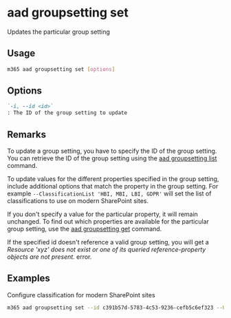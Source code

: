 
# aad groupsetting set

Updates the particular group setting

## Usage

```sh
m365 aad groupsetting set [options]
```

## Options

```md defintion-list
`-i, --id <id>`
: The ID of the group setting to update
```

<Global />

## Remarks

To update a group setting, you have to specify the ID of the group setting. You can retrieve the ID of the group setting using the [aad groupsetting list](./groupsetting-list.mdx) command.

To update values for the different properties specified in the group setting, include additional options that match the property in the group setting. For example `--ClassificationList 'HBI, MBI, LBI, GDPR'` will set the list of classifications to use on modern SharePoint sites.

If you don't specify a value for the particular property, it will remain unchanged. To find out which properties are available for the particular group setting, use the [aad groupsetting get](./groupsetting-get.mdx) command.

If the specified id doesn't reference a valid group setting, you will get a _Resource 'xyz' does not exist or one of its queried reference-property objects are not present._ error.

## Examples

Configure classification for modern SharePoint sites

```sh
m365 aad groupsetting set --id c391b57d-5783-4c53-9236-cefb5c6ef323 --UsageGuidelinesUrl https://contoso.sharepoint.com/sites/compliance --ClassificationList 'HBI, MBI, LBI, GDPR' --DefaultClassification MBI
```
